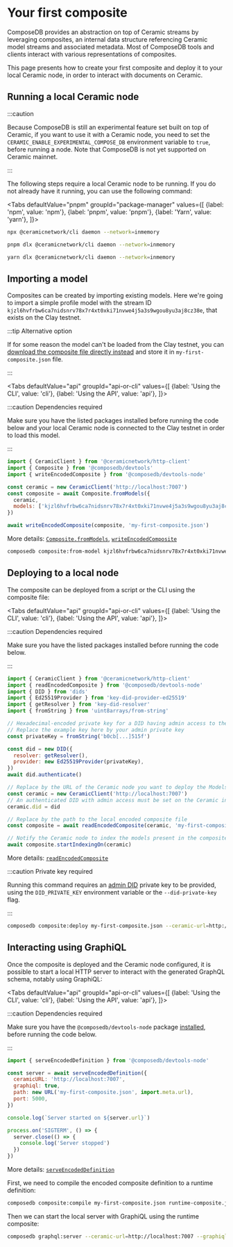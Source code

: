 
# Your first composite

ComposeDB provides an abstraction on top of Ceramic streams by leveraging composites, an internal data structure referencing Ceramic model streams and associated metadata. Most of ComposeDB tools and clients interact with various representations of composites.

This page presents how to create your first composite and deploy it to your local Ceramic node, in order to interact with documents on Ceramic.

## Running a local Ceramic node

:::caution

Because ComposeDB is still an experimental feature set built on top of Ceramic, if you want to use it with a Ceramic node, you need to set the `CERAMIC_ENABLE_EXPERIMENTAL_COMPOSE_DB` environment variable to `true`, before running a node. Note that ComposeDB is not yet supported on Ceramic mainnet.

:::

The following steps require a local Ceramic node to be running. If you do not already have it running, you can use the following command:

<Tabs
  defaultValue="pnpm"
  groupId="package-manager"
  values={[
    {label: 'npm', value: 'npm'},
    {label: 'pnpm', value: 'pnpm'},
    {label: 'Yarn', value: 'yarn'},
  ]}>
  <TabItem value="npm">

```sh
npx @ceramicnetwork/cli daemon --network=inmemory
```

  </TabItem>
  <TabItem value="pnpm">

```sh
pnpm dlx @ceramicnetwork/cli daemon --network=inmemory
```

  </TabItem>
  <TabItem value="yarn">

```sh
yarn dlx @ceramicnetwork/cli daemon --network=inmemory
```

  </TabItem>
</Tabs>

## Importing a model

Composites can be created by importing existing models. Here we're going to import a simple profile model with the stream ID `kjzl6hvfrbw6ca7nidsnrv78x7r4xt0xki71nvwe4j5a3s9wgou8yu3aj8cz38e`, that exists on the Clay testnet.

:::tip Alternative option

If for some reason the model can't be loaded from the Clay testnet, you can [download the composite file directly instead](/my-first-composite.json) and store it in `my-first-composite.json` file.

:::

<Tabs
  defaultValue="api"
  groupId="api-or-cli"
  values={[
    {label: 'Using the CLI', value: 'cli'},
    {label: 'Using the API', value: 'api'},
  ]}>
  <TabItem value="api">

:::caution Dependencies required

Make sure you have the listed packages installed before running the code below and your local Ceramic node is connected to the Clay testnet in order to load this model.

:::

```js
import { CeramicClient } from '@ceramicnetwork/http-client'
import { Composite } from '@composedb/devtools'
import { writeEncodedComposite } from '@composedb/devtools-node'

const ceramic = new CeramicClient('http://localhost:7007')
const composite = await Composite.fromModels({
  ceramic,
  models: ['kjzl6hvfrbw6ca7nidsnrv78x7r4xt0xki71nvwe4j5a3s9wgou8yu3aj8cz38e'],
})

await writeEncodedComposite(composite, 'my-first-composite.json')
```

More details: [`Composite.fromModels`](./api/classes/devtools.Composite.md#frommodels), [`writeEncodedComposite`](./api/modules/devtools_node.md#writeencodedcomposite)

  </TabItem>
  <TabItem value="cli">

```sh
composedb composite:from-model kjzl6hvfrbw6ca7nidsnrv78x7r4xt0xki71nvwe4j5a3s9wgou8yu3aj8cz38e  --network=testnet-clay --output=my-first-composite.json
```

  </TabItem>
</Tabs>

## Deploying to a local node

The composite can be deployed from a script or the CLI using the composite file:

<Tabs
  defaultValue="api"
  groupId="api-or-cli"
  values={[
    {label: 'Using the CLI', value: 'cli'},
    {label: 'Using the API', value: 'api'},
  ]}>
  <TabItem value="api">

:::caution Dependencies required

Make sure you have the listed packages installed before running the code below.

:::

```js
import { CeramicClient } from '@ceramicnetwork/http-client'
import { readEncodedComposite } from '@composedb/devtools-node'
import { DID } from 'dids'
import { Ed25519Provider } from 'key-did-provider-ed25519'
import { getResolver } from 'key-did-resolver'
import { fromString } from 'uint8arrays/from-string'

// Hexadecimal-encoded private key for a DID having admin access to the target Ceramic node
// Replace the example key here by your admin private key
const privateKey = fromString('b0cb[...]515f')

const did = new DID({
  resolver: getResolver(),
  provider: new Ed25519Provider(privateKey),
})
await did.authenticate()

// Replace by the URL of the Ceramic node you want to deploy the Models to
const ceramic = new CeramicClient('http://localhost:7007')
// An authenticated DID with admin access must be set on the Ceramic instance
ceramic.did = did

// Replace by the path to the local encoded composite file
const composite = await readEncodedComposite(ceramic, 'my-first-composite.json')

// Notify the Ceramic node to index the models present in the composite
await composite.startIndexingOn(ceramic)
```

More details: [`readEncodedComposite`](./api/modules/devtools_node.md#readencodedcomposite)

  </TabItem>
  <TabItem value="cli">

:::caution Private key required

Running this command requires an [admin DID](./configuration.md#admin-dids) private key to be
provided, using the `DID_PRIVATE_KEY` environment variable or the `--did-private-key` flag.

:::

```sh
composedb composite:deploy my-first-composite.json --ceramic-url=http://localhost:7007
```

  </TabItem>
</Tabs>

## Interacting using GraphiQL

Once the composite is deployed and the Ceramic node configured, it is possible to start a local HTTP server to interact with the generated GraphQL schema, notably using GraphiQL:

<Tabs
  defaultValue="api"
  groupId="api-or-cli"
  values={[
    {label: 'Using the CLI', value: 'cli'},
    {label: 'Using the API', value: 'api'},
  ]}>
  <TabItem value="api">

:::caution Dependencies required

Make sure you have the `@composedb/devtools-node` package [installed](./installation.mdx#libraries), before running the code below.

:::

```js
import { serveEncodedDefinition } from '@composedb/devtools-node'

const server = await serveEncodedDefinition({
  ceramicURL: 'http://localhost:7007',
  graphiql: true,
  path: new URL('my-first-composite.json', import.meta.url),
  port: 5000,
})

console.log(`Server started on ${server.url}`)

process.on('SIGTERM', () => {
  server.close(() => {
    console.log('Server stopped')
  })
})
```

More details: [`serveEncodedDefinition`](./api/modules/devtools_node.md#serveencodeddefinition)

  </TabItem>
  <TabItem value="cli">

First, we need to compile the encoded composite definition to a runtime definition:

```sh
composedb composite:compile my-first-composite.json runtime-composite.json
```

Then we can start the local server with GraphiQL using the runtime composite:

```sh
composedb graphql:server --ceramic-url=http://localhost:7007 --graphiql --port=5000 runtime-composite.json
```

  </TabItem>
</Tabs>
